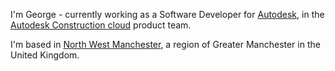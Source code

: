 I'm George - currently working as a Software Developer for <a href="//autodesk.co.uk" target="_blank" rel="noopener noreferrer" >Autodesk</a>, in the [Autodesk Construction cloud](//construction.autodesk.com/) product team.

I'm based in [North West Manchester](https://maps.app.goo.gl/pZBKSP3EMGRqC7cp6), a region of Greater Manchester in the United Kingdom.
